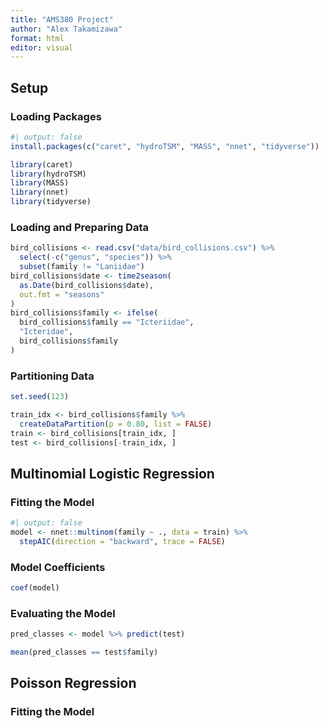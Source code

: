 ```yaml
---
title: "AMS380 Project"
author: "Alex Takamizawa"
format: html
editor: visual
---
```


## Setup

### Loading Packages

```r
#| output: false
install.packages(c("caret", "hydroTSM", "MASS", "nnet", "tidyverse"))

library(caret)
library(hydroTSM)
library(MASS)
library(nnet)
library(tidyverse)
```

### Loading and Preparing Data

```r
bird_collisions <- read.csv("data/bird_collisions.csv") %>%
  select(-c("genus", "species")) %>%
  subset(family != "Laniidae")
bird_collisions$date <- time2season(
  as.Date(bird_collisions$date), 
  out.fmt = "seasons"
)
bird_collisions$family <- ifelse(
  bird_collisions$family == "Icteriidae",
  "Icteridae",
  bird_collisions$family
)
```

### Partitioning Data

```r
set.seed(123)

train_idx <- bird_collisions$family %>%
  createDataPartition(p = 0.80, list = FALSE)
train <- bird_collisions[train_idx, ]
test <- bird_collisions[-train_idx, ]
```

## Multinomial Logistic Regression

### Fitting the Model

```r
#| output: false
model <- nnet::multinom(family ~ ., data = train) %>%
  stepAIC(direction = "backward", trace = FALSE)
```

### Model Coefficients

```r
coef(model)
```

### Evaluating the Model

```r
pred_classes <- model %>% predict(test)

mean(pred_classes == test$family)
```

## Poisson Regression

### Fitting the Model

```r

```
